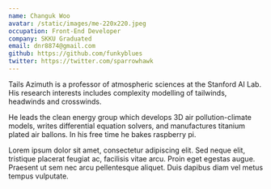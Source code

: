 ```yaml
---
name: Changuk Woo
avatar: /static/images/me-220x220.jpeg
occupation: Front-End Developer
company: SKKU Graduated
email: dnr8874@gmail.com
github: https://github.com/funkyblues
twitter: https://twitter.com/sparrowhawk
---
```


Tails Azimuth is a professor of atmospheric sciences at the Stanford AI Lab. His research interests includes complexity modelling of tailwinds, headwinds and crosswinds.

He leads the clean energy group which develops 3D air pollution-climate models, writes differential equation solvers, and manufactures titanium plated air ballons. In his free time he bakes raspberry pi.

Lorem ipsum dolor sit amet, consectetur adipiscing elit. Sed neque elit, tristique placerat feugiat ac, facilisis vitae arcu. Proin eget egestas augue. Praesent ut sem nec arcu pellentesque aliquet. Duis dapibus diam vel metus tempus vulputate.
